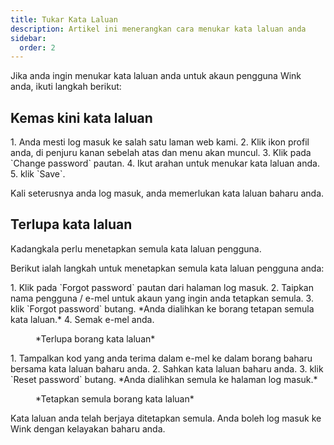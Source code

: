 ```yaml
---
title: Tukar Kata Laluan
description: Artikel ini menerangkan cara menukar kata laluan anda
sidebar:
  order: 2
---
```


Jika anda ingin menukar kata laluan anda untuk akaun pengguna Wink anda, ikuti langkah berikut:

## Kemas kini kata laluan

<Steps>
  1. Anda mesti log masuk ke salah satu laman web kami.
  2. Klik ikon profil anda, di penjuru kanan sebelah atas dan menu akan muncul.
  3. Klik pada `Change password` pautan.
  4. Ikut arahan untuk menukar kata laluan anda.
  5. klik `Save`.
</Steps>


Kali seterusnya anda log masuk, anda memerlukan kata laluan baharu anda.

## Terlupa kata laluan

Kadangkala perlu menetapkan semula kata laluan pengguna.

Berikut ialah langkah untuk menetapkan semula kata laluan pengguna anda:

<Steps>
  1. Klik pada `Forgot password` pautan dari halaman log masuk.
  2. Taipkan nama pengguna / e-mel untuk akaun yang ingin anda tetapkan semula.
  3. klik `Forgot password` butang. *Anda dialihkan ke borang tetapan semula kata laluan.*
  4. Semak e-mel anda.
</Steps>


<figure>
  <CloudinaryImage width="350" height="354" resize="scale" quality="best" alt="Terlupa kata laluan" src="academy/forgot-password" errorImage="noimage_opaque_nyrtl0.png" />

  <figcaption>*Terlupa borang kata laluan*</figcaption>
</figure>


<Steps>
  1. Tampalkan kod yang anda terima dalam e-mel ke dalam borang baharu bersama kata laluan baharu anda.
  2. Sahkan kata laluan baharu anda.
  3. klik `Reset password` butang. *Anda dialihkan semula ke halaman log masuk.*
</Steps>


<figure>
  <CloudinaryImage width="350" height="467" resize="scale" quality="best" alt="Tetapkan semula kata laluan" src="academy/reset-password" errorImage="noimage_opaque_nyrtl0.png" />

  <figcaption>*Tetapkan semula borang kata laluan*</figcaption>
</figure>


Kata laluan anda telah berjaya ditetapkan semula. Anda boleh log masuk ke Wink dengan kelayakan baharu anda.

